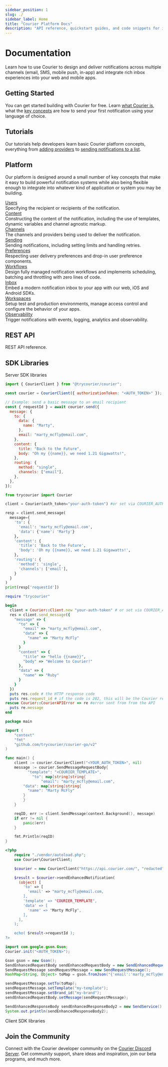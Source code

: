 ```yaml
---
sidebar_position: 1
slug: ./
sidebar_label: Home
title: "Courier Platform Docs"
description: "API reference, quickstart guides, and code snippets for integrating the Courier API into your web or mobile app. SDKs for popular programming languages."
---
```


# Documentation

Learn how to use Courier to design and deliver notifications across multiple channels (email, SMS, mobile push, in-app) and integrate rich inbox experiences into your web and mobile apps.

## Getting Started

You can get started building with Courier for free. Learn [what Courier is](./getting-started/what-is-courier), what the [key concepts](./getting-started/courier-concepts) are how to send your first notification using your language of choice.

## Tutorials

Our tutorials help developers learn basic Courier platform concepts, everything from [adding providers](./tutorials/how-to-add-an-integration-to-a-channel) to [sending notifications to a list](./tutorials/how-to-send-to-a-list-or-list-pattern-using-wildcarding).

## Platform

Our platform is designed around a small number of key concepts that make it easy to build powerful notification systems while also being flexible enough to integrate into whatever kind of application or system you may be building.

<div className="platform-list">
  <div className="platform-item">
    <div className="platform-name"><a href="/platform/users">Users</a></div>
    <div className="platform-desc">Specifying the recipient or recipients of the notification.</div>
  </div>
  <div className="platform-item">
    <div className="platform-name"><a href="/platform/content">Content</a></div>
    <div className="platform-desc">Constructing the content of the notification, including the use of templates, dynamic variables and channel agnostic markup.</div>
  </div>
  <div className="platform-item">
    <div className="platform-name"><a href="/platform/channels">Channels</a></div>
    <div className="platform-desc">The channels and providers being used to deliver the notification.</div>
  </div>
  <div className="platform-item">
    <div className="platform-name"><a href="/platform/sending">Sending</a></div>
    <div className="platform-desc">Sending notifications, including setting limits and handling retries.</div>
  </div>
  <div className="platform-item">
    <div className="platform-name"><a href="/platform/preferences">Preferences</a></div>
    <div className="platform-desc">Respecting user delivery preferences and drop-in user preference components.</div>
  </div>
  <div className="platform-item">
    <div className="platform-name"><a href="/platform/automations">Workflows</a></div>
    <div className="platform-desc">Design fully managed notification workflows and implements scheduling, batching and throttling with zero lines of code.</div>
  </div>
  <div className="platform-item">
    <div className="platform-name"><a href="/platform/inbox">Inbox</a></div>
    <div className="platform-desc">Embed a modern notification inbox to your app with our web, iOS and Android SDKs.</div>
  </div>
  <div className="platform-item">
    <div className="platform-name"><a href="/platform/workspaces">Workspaces</a></div>
    <div className="platform-desc">Setup test and production environments, manage access control and configure the behavior of your apps.</div>
  </div>
  <div className="platform-item">
    <div className="platform-name"><a href="/platform/events">Observability</a></div>
    <div className="platform-desc">Trigger notifications with events, logging, analytics and observability.</div>
  </div>
</div>

## REST API

REST API reference.

## SDK Libraries

Server SDK libraries

<Tabs groupId="code">
<TabItem value="js" label="courier-node">

```js
import { CourierClient } from "@trycourier/courier";

const courier = CourierClient({ authorizationToken: "<AUTH_TOKEN>" }); // get from the Courier UI

// Example: send a basic message to an email recipient
const { requestId } = await courier.send({
  message: {
    to: {
      data: {
        name: "Marty",
      },
      email: "marty_mcfly@email.com",
    },
    content: {
      title: "Back to the Future",
      body: "Oh my {{name}}, we need 1.21 Gigawatts!",
    },
    routing: {
      method: "single",
      channels: ["email"],
    },
  },
});
```

</TabItem>

<TabItem value="python" label="courier-python">

```python
from trycourier import Courier

client = Courier(auth_token="your-auth-token") #or set via COURIER_AUTH_TOKEN env var

resp = client.send_message(
  message={
    'to': {
      'email': 'marty_mcfly@email.com',
      'data': {'name': 'Marty'}
    },
    'content': {
      'title': 'Back to the Future',
      'body': 'Oh my {{name}}, we need 1.21 Gigawatts!',
    },
    'routing': {
      'method': 'single',
      'channels': ['email'],
    }
  }
)
print(resp['requestId'])
```

</TabItem>

<TabItem value="ruby" label="courier-ruby">

```ruby
require "trycourier"

begin
  client = Courier::Client.new "your-auth-token" # or set via COURIER_AUTH_TOKEN env var
  res = client.send_message({
    "message" => {
      "to" => {
        "email" => "marty_mcfly@email.com",
        "data" => {
          "name" => "Marty McFly"
        }
      }
      "content" => {
        "title" => "hello {{name}}",
        "body" => "Welcome to Courier!"
      },
      "data" => {
        "name" => "Ruby"
      }
    }
  })
  puts res.code # the HTTP response code
  puts res.request_id # if the code is 202, this will be the Courier request ID for this message
rescue Courier::CourierAPIError => re #error sent from from the API
  puts re.message
end
```

</TabItem>

<TabItem value="go" label="courier-go">

```go
package main

import (
	"context"
	"fmt"
	"github.com/trycourier/courier-go/v2"
)

func main() {
	client := courier.CourierClient("<YOUR_AUTH_TOKEN>", nil)
	message := courier.SendMessageRequestBody{
		  "template": "<COURIER_TEMPLATE>",
			"to": map[string]string{
				"email": "marty_mcfly@email.com",
        "data": map[string]string{
          "name": "Marty McFly"
        }
		}
	}

	reqID, err := client.SendMessage(context.Background(), message)
	if err != nil {
		panic(err)
	}

	fmt.Println(reqID)
}
```

</TabItem>

<TabItem value="php" label="courier-php">

```php
<?php
    require "./vendor/autoload.php";
    use Courier\CourierClient;

    $courier = new CourierClient("https://api.courier.com/", "redacted");

    $result = $courier->sendEnhancedNotification(
      (object) [
        'to' => [
          'email' => "marty_mcfly@email.com,
        ],
        'template' => "COURIER_TEMPLATE",
        'data' => [
          'name' => "Marty McFly",
        ],
      ],
    );

    echo( $result->requestId );
?>
```

</TabItem>

<TabItem value="java" label="courier-java">

```java
import com.google.gson.Gson;
Courier.init("<AUTH_TOKEN>");

Gson gson = new Gson();
SendEnhancedRequestBody sendEnhancedRequestBody = new SendEnhancedRequestBody();
SendRequestMessage sendRequestMessage = new SendRequestMessage();
HashMap<String, Object> toMap = gson.fromJson("{'email':'marty_mcfly@email.com'}", HashMap.class);

sendRequestMessage.setTo(toMap);
sendRequestMessage.setTemplate("my-template");
sendRequestMessage.setBrand_id("my-brand");
sendEnhancedRequestBody.setMessage(sendRequestMessage);

SendEnhancedResponseBody sendEnhancedResponseBody2 = new SendService().sendEnhancedMessage(sendEnhancedRequestBody);
System.out.println(sendEnhancedResponseBody2);
```

</TabItem>

</Tabs>

Client SDK libraries

## Join the Community

Connect with the Courier developer community on the [Courier Discord Server](https://discord.gg/courier). Get community support, share ideas and inspiration, join our beta programs, and much more.
